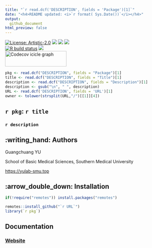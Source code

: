 ```yaml
---
title: "`r read.dcf('DESCRIPTION', fields = 'Package')[1]`"  
date: "<h4>README updated: <i>`r format( Sys.Date())`</i></h4>"
output:
  github_document
html_preview: false
---
```




<!-- generated by rworkflows::use_readme() -->

[![License: Artistic-2.0](https://img.shields.io/badge/license-Artistic--2.0-blue.svg)](https://cran.r-project.org/web/licenses/Artistic-2.0)
[![](https://img.shields.io/badge/devel%20version-1.1.1.002-black.svg)](https://github.com/YuLab-SMU/ggsc)
[![](https://img.shields.io/github/languages/code-size/YuLab-SMU/ggsc.svg)](https://github.com/YuLab-SMU/ggsc)
[![](https://img.shields.io/github/last-commit/YuLab-SMU/ggsc.svg)](https://github.com/YuLab-SMU/ggsc/commits/master)
<br>
[![R build status](https://github.com/YuLab-SMU/ggsc/workflows/rworkflows/badge.svg)](https://github.com/YuLab-SMU/ggsc/actions)
[![](https://codecov.io/gh/YuLab-SMU/ggsc/branch/master/graph/badge.svg)](https://app.codecov.io/gh/YuLab-SMU/ggsc)
<br>
<a href="https://app.codecov.io/gh/YuLab-SMU/ggsc/tree/master" target='_blank'><img src="https://codecov.io/gh/YuLab-SMU/ggsc/branch/master/graphs/icicle.svg" title="Codecov icicle graph" width="200" height="50" style="vertical-align: top;"></a>


<!-- To modify Package/Title/Description/Authors fields, edit the DESCRIPTION file -->

```r
pkg <- read.dcf("DESCRIPTION", fields = "Package")[1]
title <- read.dcf("DESCRIPTION", fields = "Title")[1]
description <- read.dcf("DESCRIPTION", fields = "Description")[1]
description <- gsub("\n", " ", description)
URL <- read.dcf('DESCRIPTION', fields = 'URL')[1]
owner <- tolower(strsplit(URL,"/")[[1]][4])
```
 

## ``r pkg``: `r title`

### `r description`


## :writing_hand: Authors

Guangchuang YU 

School of Basic Medical Sciences, Southern Medical University

<https://yulab-smu.top>


<!-- 
If you use ``r pkg``, please cite: -->

<!-- Modify this by editing the file: inst/CITATION  -->

<!-- 
> `r utils::citation(pkg)$textVersion`
-->


## :arrow_double_down: Installation 

```R
if(!require("remotes")) install.packages("remotes")

remotes::install_github("`r URL`")
library(`r pkg`)
```
## Documentation 

### [Website](https://yulab-smu.top/ggsc)


<br>
